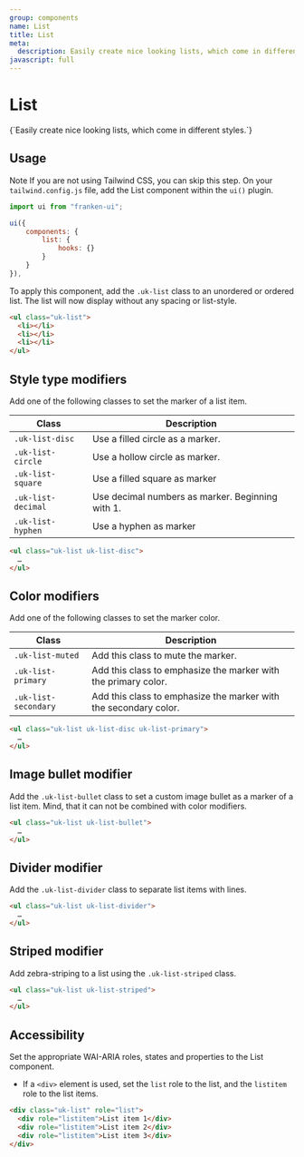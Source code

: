 ```yaml
---
group: components
name: List
title: List
meta:
  description: Easily create nice looking lists, which come in different styles.
javascript: full
---
```



# List

<p class="uk-text-lead uk-paragraph">{`Easily create nice looking lists, which come in different styles.`}</p>

## Usage

<span class="uk-label uk-label-primary">Note</span> If you are not using Tailwind
CSS, you can skip this step. On your `tailwind.config.js` file, add the List component
within the `ui()` plugin.

```javascript
import ui from "franken-ui";

ui({
    components: {
        list: {
            hooks: {}
        }
    }
}),
```

To apply this component, add the `.uk-list` class to an unordered or ordered list. The list will now display without any spacing or list-style.

```html
<ul class="uk-list">
  <li></li>
  <li></li>
  <li></li>
</ul>
```

<Example component="list" index={0} />

## Style type modifiers

Add one of the following classes to set the marker of a list item.

| Class              | Description                                      |
| ------------------ | ------------------------------------------------ |
| `.uk-list-disc`    | Use a filled circle as a marker.                 |
| `.uk-list-circle`  | Use a hollow circle as marker.                   |
| `.uk-list-square`  | Use a filled square as marker                    |
| `.uk-list-decimal` | Use decimal numbers as marker. Beginning with 1. |
| `.uk-list-hyphen`  | Use a hyphen as marker                           |

```html
<ul class="uk-list uk-list-disc">
  …
</ul>
```

<Example component="list" index={1} />

## Color modifiers

Add one of the following classes to set the marker color.

| Class                | Description                                                      |
| -------------------- | ---------------------------------------------------------------- |
| `.uk-list-muted`     | Add this class to mute the marker.                               |
| `.uk-list-primary`   | Add this class to emphasize the marker with the primary color.   |
| `.uk-list-secondary` | Add this class to emphasize the marker with the secondary color. |

```html
<ul class="uk-list uk-list-disc uk-list-primary">
  …
</ul>
```

<Example component="list" index={2} />

## Image bullet modifier

Add the `.uk-list-bullet` class to set a custom image bullet as a marker of a list item. Mind, that it can not be combined with color modifiers.

```html
<ul class="uk-list uk-list-bullet">
  …
</ul>
```

<Example component="list" index={3} />

## Divider modifier

Add the `.uk-list-divider` class to separate list items with lines.

```html
<ul class="uk-list uk-list-divider">
  …
</ul>
```

<Example component="list" index={4} />

## Striped modifier

Add zebra-striping to a list using the `.uk-list-striped` class.

```html
<ul class="uk-list uk-list-striped">
  …
</ul>
```

<Example component="list" index={5} />

## Accessibility

Set the appropriate WAI-ARIA roles, states and properties to the List component.

- If a `<div>` element is used, set the `list` role to the list, and the `listitem` role to the list items.

```html
<div class="uk-list" role="list">
  <div role="listitem">List item 1</div>
  <div role="listitem">List item 2</div>
  <div role="listitem">List item 3</div>
</div>
```

